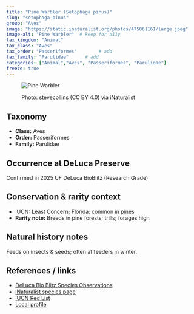 ```yaml
---
title: "Pine Warbler (Setophaga pinus)"
slug: "setophaga-pinus"
group: "Aves"
image: "https://static.inaturalist.org/photos/475061161/large.jpeg"        # keep for thumbnails
image-alt: "Pine Warbler"  # keep for a11y
tax_kingdom: "Animal"
tax_class: "Aves"
tax_order: "Passeriformes"        # add
tax_family: "Parulidae"      # add
categories: ["Animal","Aves", "Passeriformes", "Parulidae"]
freeze: true
---
```


<figure class="species-figure">

<img src="https://static.inaturalist.org/photos/475061161/large.jpeg" alt="Pine Warbler" class="species-photo"/>

<figcaption class="photo-credit">

Photo: <a href="https://www.inaturalist.org/people/stevecollins">stevecollins</a> (CC BY 4.0) via <a href="https://www.inaturalist.org/observations/264561137">iNaturalist</a>

</figcaption>

</figure>

## Taxonomy

-   **Class:** Aves
-   **Order:** Passeriformes
-   **Family:** Parulidae

## Occurrence at DeLuca Preserve

Confirmed in 2025 UF DeLuca BioBlitz (Research Grade)

## Conservation & rarity context

-   IUCN: Least Concern; Florida: common in pines
-   **Rarity note:** Breeds in pine forests; trills; forages high

## Natural history notes

Feeds on insects & seeds; often at feeders in winter.

## References / links

-   [DeLuca Bio Blitz Species Observations](NA)
-   [iNaturalist species page](NA)
-   [IUCN Red List](NA)
-   [Local profile](NA)
